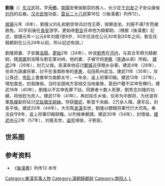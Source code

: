 '''劉隆'''（{{bd||？|57年||catIdx=L}}）[[东汉|东汉]]武将。字'''元伯'''，[[南陽|南陽]]安衆侯劉崇的族人，长沙定王[[刘发|刘发]]之子安众康侯[[刘丹_(安众侯)|刘丹]]的后裔。[[汉光武帝|汉光武帝]]功臣，[[雲台二十八将|雲台二十八将]]第16位（《後漢書》列传12）。

[[居摄|居摄]]元年（6年），劉隆父刘礼和劉崇举兵討伐王莽，按罪连坐。刘隆不满7岁而被赦免。30岁前後在[[長安|長安]]游学。更始帝[[劉玄|劉玄]]任命他为騎都尉。（根据《後漢書》記述，居摄元年＝公元6年刘隆1至6岁，30岁应该在公元30年到35年之间，劉玄任騎都尉在公元24年以前，所以記述有誤。）

劉隆把妻、子安置[[洛陽|洛陽]]。[[更始_(漢朝)|更始]]2年（24年），听说[[劉秀|劉秀]]在[[河内|河内]]，与其合军拜为騎都尉。随[[馮異|馮異]]到洛陽与劉玄軍对峙。他的妻、子被守将[[李軼|李軼]]（[[李通|李通]]从弟）所殺。 [[建武_(东汉)|建武]]2年（26年），封亢父侯。吴漢率他征讨[[鄴城|鄴城]]近郊檀乡杂軍。建武4年（28年），任命为誅虜将軍，討平在淮南称帝的[[李憲|李憲]]，屯田荊州武当。建武11年（35年），攻公孫述，[[岑彭|岑彭]]上書推举为南郡太守，一年余，返上将軍印綬。建武13年（37年），增加食邑，封竟陵侯。当时全国地方官结交当地豪族，垦田户籍不实申告横行。建武16年（40年），劉隆以不实申告罪下狱。同罪者十数人死罪，劉秀念刘隆的功績，将他贬为庶人。建武17年（41年），再封扶乐乡侯，任命为中郎将，为伏波将軍[[馬援|馬援]]副将征讨[[交趾|交趾]][[徵氏姐妹|徵氏姐妹]]。俘获[[徵贰|徵贰]]，斬首千余級、2万余人降。還军后，封長平侯。建武20年（44年），大司馬[[吴漢|吴漢]]去世，劉隆以驃騎将軍代行大司馬。奉法自守8年，返上将軍印綬辞職。以列侯奉朝請。建武30年（54年），封慎侯。[[建武中元|建武中元]]2年（57年），刘隆去世，[[谥号|谥号]]靖侯，子劉安。

==世系图==
<center>
{{familytree/start}}
{{familytree | Li |Li=[[刘礼_(南阳)|刘礼]] }}
{{familytree | |!| }}
{{familytree | Lo |Lo=慎靖侯刘隆 }}
{{familytree | |!| }}
{{familytree | An |An=慎侯[[刘安_(慎侯)|刘安]] }}
{{familytree/end}}
</center>

==参考资料==
*《[[後漢書|後漢書]]》列传12·本传
{{雲台二十八将}}
[[Category:東漢军事人物|Category:東漢军事人物]]
[[Category:漢朝騎都尉|Category:漢朝騎都尉]]
[[Category:南阳人|Category:南阳人]]
[[Category:東漢太守|L]]